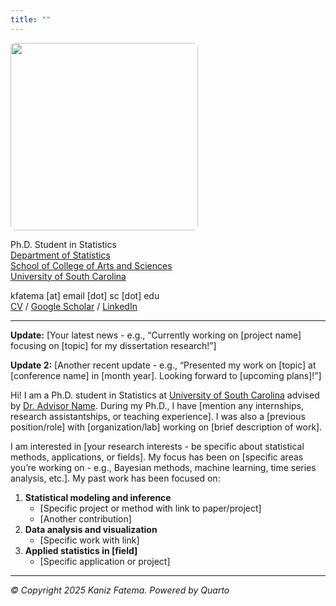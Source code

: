 ```yaml
---
title: ""
---
```


::: {layout="[35,65]"}
![](images/kaniz_profile.jpg){fig-alt="Kaniz Fatema" width=300px style="border-radius: 8px;"}

<div>
Ph.D. Student in Statistics  
[Department of Statistics](https://sc.edu/study/colleges_schools/artsandsciences/statistics/)  
[School of College of Arts and Sciences](https://sc.edu/study/colleges_schools/artsandsciences/)  
[University of South Carolina](https://www.sc.edu/)

kfatema [at] email [dot] sc [dot] edu  
[CV](files/kaniz_resume.pdf) / [Google Scholar](#) / [LinkedIn](https://www.linkedin.com/in/kaniz-fatema-229186228/)
</div>
:::

---

**Update:** [Your latest news - e.g., "Currently working on [project name] focusing on [topic] for my dissertation research!"]

**Update 2:** [Another recent update - e.g., "Presented my work on [topic] at [conference name] in [month year]. Looking forward to [upcoming plans]!"]

Hi! I am a Ph.D. student in Statistics at [University of South Carolina](https://www.sc.edu/) advised by [Dr. Advisor Name](link). During my Ph.D., I have [mention any internships, research assistantships, or teaching experience]. I was also a [previous position/role] with [organization/lab] working on [brief description of work].

I am interested in [your research interests - be specific about statistical methods, applications, or fields]. My focus has been on [specific areas you're working on - e.g., Bayesian methods, machine learning, time series analysis, etc.]. My past work has been focused on:

1. **Statistical modeling and inference**
   - [Specific project or method with link to paper/project]
   - [Another contribution]

2. **Data analysis and visualization**
   - [Specific work with link]

3. **Applied statistics in [field]**
   - [Specific application or project]

---

*© Copyright 2025 Kaniz Fatema. Powered by Quarto*